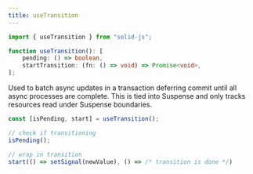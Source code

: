 ```yaml
---
title: useTransition
---
```


```ts
import { useTransition } from "solid-js";

function useTransition(): [
	pending: () => boolean,
	startTransition: (fn: () => void) => Promise<void>,
];
```

Used to batch async updates in a transaction deferring commit until all async processes are complete.
This is tied into Suspense and only tracks resources read under Suspense boundaries.

```ts
const [isPending, start] = useTransition();

// check if transitioning
isPending();

// wrap in transition
start(() => setSignal(newValue), () => /* transition is done */)
```
